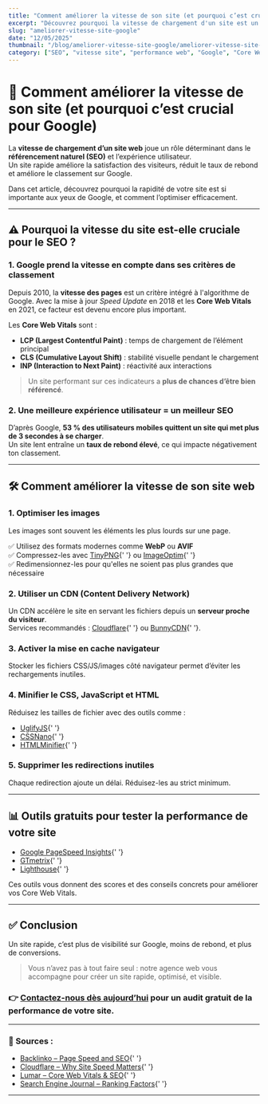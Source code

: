 ```yaml
---
title: "Comment améliorer la vitesse de son site (et pourquoi c’est crucial pour Google)"
excerpt: "Découvrez pourquoi la vitesse de chargement d'un site est un facteur SEO essentiel, et comment l'améliorer avec des techniques simples et efficaces."
slug: "ameliorer-vitesse-site-google"
date: "12/05/2025"
thumbnail: "/blog/ameliorer-vitesse-site-google/ameliorer-vitesse-site-google-thumbnail.webp"
category: ["SEO", "vitesse site", "performance web", "Google", "Core Web Vitals"]
---
```


# 🚀 Comment améliorer la vitesse de son site (et pourquoi c’est crucial pour Google)

La **vitesse de chargement d’un site web** joue un rôle déterminant dans le **référencement naturel (SEO)** et l’expérience utilisateur.  
Un site rapide améliore la satisfaction des visiteurs, réduit le taux de rebond et améliore le classement sur Google.

Dans cet article, découvrez pourquoi la rapidité de votre site est si importante aux yeux de Google, et comment l’optimiser efficacement.

---

## ⚠️ Pourquoi la vitesse du site est-elle cruciale pour le SEO ?

### 1. Google prend la vitesse en compte dans ses critères de classement

Depuis 2010, la **vitesse des pages** est un critère intégré à l'algorithme de Google. Avec la mise à jour *Speed Update* en 2018 et les **Core Web Vitals** en 2021, ce facteur est devenu encore plus important.

Les **Core Web Vitals** sont :

- **LCP (Largest Contentful Paint)** : temps de chargement de l’élément principal
- **CLS (Cumulative Layout Shift)** : stabilité visuelle pendant le chargement
- **INP (Interaction to Next Paint)** : réactivité aux interactions

> Un site performant sur ces indicateurs a **plus de chances d’être bien référencé**.

### 2. Une meilleure expérience utilisateur = un meilleur SEO

D’après Google, **53 % des utilisateurs mobiles quittent un site qui met plus de 3 secondes à se charger**.  
Un site lent entraîne un **taux de rebond élevé**, ce qui impacte négativement ton classement.

---

## 🛠️ Comment améliorer la vitesse de son site web

### 1. Optimiser les images

Les images sont souvent les éléments les plus lourds sur une page.

✅ Utilisez des formats modernes comme **WebP** ou **AVIF**  
✅ Compressez-les avec [TinyPNG](https://tinypng.com){' '} ou [ImageOptim](https://imageoptim.com){' '}  
✅ Redimensionnez-les pour qu'elles ne soient pas plus grandes que nécessaire

### 2. Utiliser un CDN (Content Delivery Network)

Un CDN accélère le site en servant les fichiers depuis un **serveur proche du visiteur**.  
Services recommandés : [Cloudflare](https://www.cloudflare.com/learning/performance/how-website-speed-boosts-seo/){' '} ou [BunnyCDN](https://bunny.net){' '}.

### 3. Activer la mise en cache navigateur

Stocker les fichiers CSS/JS/images côté navigateur permet d’éviter les rechargements inutiles.

### 4. Minifier le CSS, JavaScript et HTML

Réduisez les tailles de fichier avec des outils comme :

- [UglifyJS](https://github.com/mishoo/UglifyJS){' '}
- [CSSNano](https://cssnano.co){' '}
- [HTMLMinifier](https://kangax.github.io/html-minifier/){' '}

### 5. Supprimer les redirections inutiles

Chaque redirection ajoute un délai. Réduisez-les au strict minimum.

---

## 📊 Outils gratuits pour tester la performance de votre site

- [Google PageSpeed Insights](https://pagespeed.web.dev){' '}
- [GTmetrix](https://gtmetrix.com){' '}
- [Lighthouse](https://developer.chrome.com/docs/lighthouse/){' '}

Ces outils vous donnent des scores et des conseils concrets pour améliorer vos Core Web Vitals.

---

## ✅ Conclusion

Un site rapide, c’est plus de visibilité sur Google, moins de rebond, et plus de conversions.

> Vous n’avez pas à tout faire seul : notre agence web vous accompagne pour créer un site rapide, optimisé, et visible.

### 👉 [Contactez-nous dès aujourd’hui](mailto:contact@votre-agence.fr) pour un audit gratuit de la performance de votre site.

---

### 📝 Sources :

- [Backlinko – Page Speed and SEO](https://backlinko.com/hub/seo/pagespeed){' '}
- [Cloudflare – Why Site Speed Matters](https://www.cloudflare.com/learning/performance/how-website-speed-boosts-seo/){' '}
- [Lumar – Core Web Vitals & SEO](https://www.lumar.io/blog/best-practice/why-site-speed-matters-for-seo/){' '}
- [Search Engine Journal – Ranking Factors](https://www.searchenginejournal.com/ranking-factors/page-speed/){' '}

---